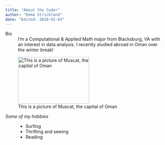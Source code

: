 ```yaml
---
title: "About the Coder"
author: "Emma Strickland"
date: "Edited: 2020-02-03"
---
```


Bio
:   I'm a Computational & Applied Math major from Blacksburg, VA with an interest in data analysis.
I recently studied abroad in Oman over the winter break!

![This is a picture of Muscat, the capital of Oman](https://media.tacdn.com/media/attractions-splice-spp-674x446/06/74/d0/3a.jpg){width=224 height=148}

*Some of my hobbies*
:   - Surfing
    - Thrifting and sewing
    - Reading
